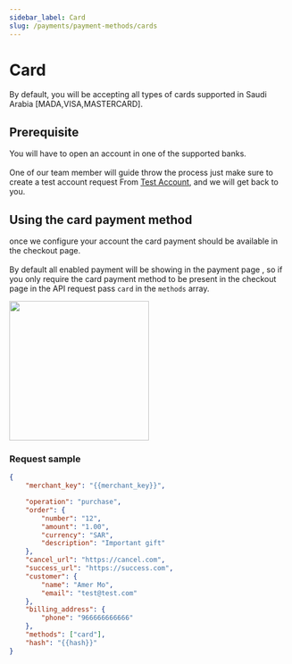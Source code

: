 ```yaml
---
sidebar_label: Card
slug: /payments/payment-methods/cards
---
```


# Card

By default, you will be accepting all types of cards supported in Saudi Arabia [MADA,VISA,MASTERCARD].

## Prerequisite

You will have to open an account in one of the supported banks.<br></br>
One of our team member will guide throw the process just make sure to create a test account request From
[Test Account](https://dineropay.com/test-account), and we will get back to you.

## Using the card payment method

once we configure your account the card payment should be available in the checkout page.<br></br>
By default all enabled payment will be showing in the payment page , so if you only require the card payment method to be present in the checkout page in the API request pass `card` in the `methods` array.

<div style={{ textAlign: "center" }}>
	<img src="/img/card.png" width="250"></img>
</div>

### Request sample

```json
{
	"merchant_key": "{{merchant_key}}",

	"operation": "purchase",
	"order": {
		"number": "12",
		"amount": "1.00",
		"currency": "SAR",
		"description": "Important gift"
	},
	"cancel_url": "https://cancel.com",
	"success_url": "https://success.com",
	"customer": {
		"name": "Amer Mo",
		"email": "test@test.com"
	},
	"billing_address": {
		"phone": "966666666666"
	},
	"methods": ["card"],
	"hash": "{{hash}}"
}
```
